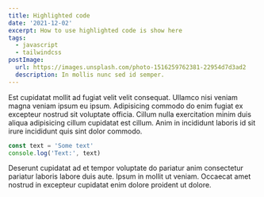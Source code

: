 ```yaml
---
title: Highlighted code
date: '2021-12-02'
excerpt: How to use highlighted code is show here
tags:
  - javascript
  - tailwindcss
postImage:
  url: https://images.unsplash.com/photo-1516259762381-22954d7d3ad2
  description: In mollis nunc sed id semper.
---
```


Est cupidatat mollit ad fugiat velit velit consequat. Ullamco nisi veniam magna veniam ipsum eu ipsum. Adipisicing commodo do enim fugiat ex excepteur nostrud sit voluptate officia. Cillum nulla exercitation minim duis aliqua adipisicing cillum cupidatat est cillum. Anim in incididunt laboris id sit irure incididunt quis sint dolor commodo.

```javascript
const text = 'Some text'
console.log('Text:', text)
```

Deserunt cupidatat ad et tempor voluptate do pariatur anim consectetur pariatur laboris labore duis aute. Ipsum in mollit ut veniam. Occaecat amet nostrud in excepteur cupidatat enim dolore proident ut dolore.
